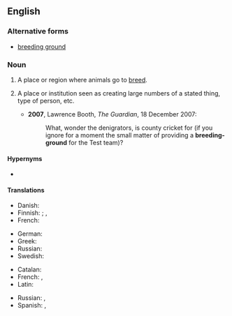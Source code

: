 {{also|breeding ground}}
==English==

===Alternative forms===
* [[breeding ground]]

===Noun===
{{en-noun|head=[[breeding]][[-]][[ground]]}}

# A place or region where animals go to [[breed]].
# {{lb|en|figuratively}} A place or institution seen as creating large numbers of a stated thing, type of person, etc.
#* '''2007''', Lawrence Booth, ''The Guardian'', 18 December 2007:
#*: What, wonder the denigrators, is county cricket for (if you ignore for a moment the small matter of providing a '''breeding-ground''' for the Test team)?

====Hypernyms====
* {{l|en|ground}}

====Translations====
{{trans-top|place where animals breed}}
* Danish: {{t+|da|legeplads|c}}
* Finnish: {{t|fi|lisääntymisalue}}; {{t|fi|soidinpaikka}} {{qualifier|for some birds}}, {{t|fi|kutupaikka}} {{qualifier|for fish}}
* French: {{t+|fr|frayère|f}} {{qualifier|for fish}}
{{trans-mid}}
* German: {{t|de|Laichplatz|m}}
* Greek: {{t+|el|εκτροφείο|n}}
* Russian: {{t+|ru|пито́мник|m}}
* Swedish: {{t+|sv|lekplats|c}}
{{trans-bottom}}

{{trans-top|figuratively}}
* Catalan: {{t+|ca|planter|m}}
* French: {{t+|fr|vivier|m}}, {{t+|fr|pépinière|m}}
* Latin: {{t|la|sēminārium|n}}
{{trans-mid}}
* Russian: {{t+|ru|пито́мник|m}}, {{t+|ru|расса́дник|m}}
* Spanish: {{t|es|semillero}}, {{t|es|caldo de cultivo}}
{{trans-bottom}}